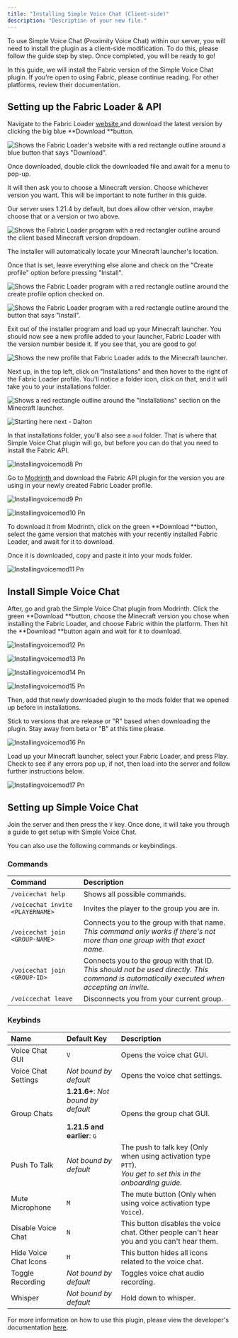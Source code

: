 ```yaml
---
title: "Installing Simple Voice Chat (Client-side)"
description: "Description of your new file."
---
```


To use Simple Voice Chat (Proximity Voice Chat) within our server, you will need to install the plugin as a client-side modification. To do this, please follow the guide step by step. Once completed, you will be ready to go!

<Info>
  In this guide, we will install the Fabric version of the Simple Voice Chat plugin. If you're open to using Fabric, please continue reading. For other platforms, review their documentation.
</Info>

## **Setting up the Fabric Loader & API**

Navigate to the Fabric Loader [<u>website </u>](https://fabricmc.net/)and download the latest version by clicking the big blue **Download **button.

![Shows the Fabric Loader's website with a red rectangle outline around a blue button that says "Download".](/images/Installingvoicemod1.png)

Once downloaded, double click the downloaded file and await for a menu to pop-up.

It will then ask you to choose a Minecraft version. Choose whichever version you want. This will be important to note further in this guide.

<Note>
  Our server uses 1.21.4 by default, but does allow other version, maybe choose that or a version or two above.
</Note>

![Shows the Fabric Loader program with a red rectangler outline around the client based Minecraft version dropdown.](/images/Installingvoicemod2.png)

The installer will automatically locate your Minecraft launcher's location.

Once that is set, leave everything else alone and check on the "Create profile" option before pressing "Install".

![Shows the Fabric Loader program with a red rectangle outline around the create profile option checked on.](/images/Installingvoicemod3.png)

![Shows the Fabric Loader program with a red rectangle outline around the button that says "Install".](/images/Installingvoicemod4.png)

Exit out of the installer program and load up your Minecraft launcher. You should now see a new profile added to your launcher, Fabric Loader with the version number beside it. If you see that, you are good to go!

![Shows the new profile that Fabric Loader adds to the Minecraft launcher.](/images/Installingvoicemod5.png)

Next up, in the top left, click on "Installations" and then hover to the right of the Fabric Loader profile. You'll notice a folder icon, click on that, and it will take you to your installations folder.

![Shows a red rectangle outline around the "Installations" section on the Minecraft launcher. ](/images/Installingvoicemod6.png)

![Starting here next - Dalton](/images/Installingvoicemod7.png)

In that installations folder, you'll also see a `mod` folder. That is where that Simple Voice Chat plugin will go, but before you can do that you need to install the Fabric API.

![Installingvoicemod8 Pn](/images/Installingvoicemod8.png)

Go to [<u>Modrinth </u>](https://modrinth.com/mod/fabric-api)and download the Fabric API plugin for the version you are using in your newly created Fabric Loader profile.

![Installingvoicemod9 Pn](/images/Installingvoicemod9.png)

![Installingvoicemod10 Pn](/images/Installingvoicemod10.png)

To download it from Modrinth, click on the green **Download **button, select the game version that matches with your recently installed Fabric Loader, and await for it to download.

Once it is downloaded, copy and paste it into your mods folder.

![Installingvoicemod11 Pn](/images/Installingvoicemod11.png)

## **Install Simple Voice Chat**

After, go and grab the Simple Voice Chat plugin from Modrinth. Click the green **Download **button, choose the Minecraft version you chose when installing the Fabric Loader, and choose Fabric within the platform. Then hit the **Download **button again and wait for it to download.

![Installingvoicemod12 Pn](/images/Installingvoicemod12.png)

![Installingvoicemod13 Pn](/images/Installingvoicemod13.png)

![Installingvoicemod14 Pn](/images/Installingvoicemod14.png)

![Installingvoicemod15 Pn](/images/Installingvoicemod15.png)

Then, add that newly downloaded plugin to the mods folder that we opened up before in installations.

<Tip>
  Stick to versions that are release or "R" based when downloading the plugin. Stay away from beta or "B" at this time please.
</Tip>

![Installingvoicemod16 Pn](/images/Installingvoicemod16.png)

Load up your Minecraft launcher, select your Fabric Loader, and press Play. Check to see if any errors pop up, if not, then load into the server and follow further instructions below.

![Installingvoicemod17 Pn](/images/Installingvoicemod17.png)

## **Setting up Simple Voice Chat**

Join the server and then press the `V` key. Once done, it will take you through a guide to get setup with Simple Voice Chat.

You can also use the following commands or keybindings.

### **Commands**

| **Command**                      | **Description**                                                                                                                                    |
| :------------------------------- | :------------------------------------------------------------------------------------------------------------------------------------------------- |
| `/voicechat help`                | Shows all possible commands.                                                                                                                       |
| `/voicechat invite <PLAYERNAME>` | Invites the player to the group you are in.                                                                                                        |
| `/voicechat join <GROUP-NAME>`   | Connects you to the group with that name.<br />​_This command only works if there's not more than one group with that exact name._                 |
| `/voicechat join <GROUP-ID>`     | Connects you to the group with that ID.<br />​_This should not be used directly. This command is automatically executed when accepting an invite._ |
| `/voiccechat leave`              | Disconnects you from your current group.                                                                                                           |

### **Keybinds**

| **Name**              | **Default Key**                                                               | **Description**                                                                                                    |
| :-------------------- | :---------------------------------------------------------------------------- | :----------------------------------------------------------------------------------------------------------------- |
| Voice Chat GUI        | `V`                                                                           | Opens the voice chat GUI.                                                                                          |
| Voice Chat Settings   | _Not bound by default_                                                        | Opens the voice chat settings.                                                                                     |
| Group Chats           | **1.21.6+**: _Not bound by default_<br />​<br />​**1.21.5 and earlier**:  `G` | Opens the group chat GUI.                                                                                          |
| Push To Talk          | _Not bound by default_                                                        | The push to talk key (Only when using activation type `PTT`).<br />​_You get to set this in the onboarding guide._ |
| Mute Microphone       | `M`                                                                           | The mute button (Only when using voice activation type `Voice`).                                                   |
| Disable Voice Chat    | `N`                                                                           | This button disables the voice chat. Other people can't hear you and you can't hear them.                          |
| Hide Voice Chat Icons | `H`                                                                           | This button hides all icons related to the voice chat.                                                             |
| Toggle Recording      | _Not bound by default_                                                        | Toggles voice chat audio recording.                                                                                |
| Whisper               | _Not bound by default_                                                        | Hold down to whisper.                                                                                              |

For more information on how to use this plugin, please view the developer's documentation [<u>here</u>](https://modrepo.de/minecraft/voicechat/overview).